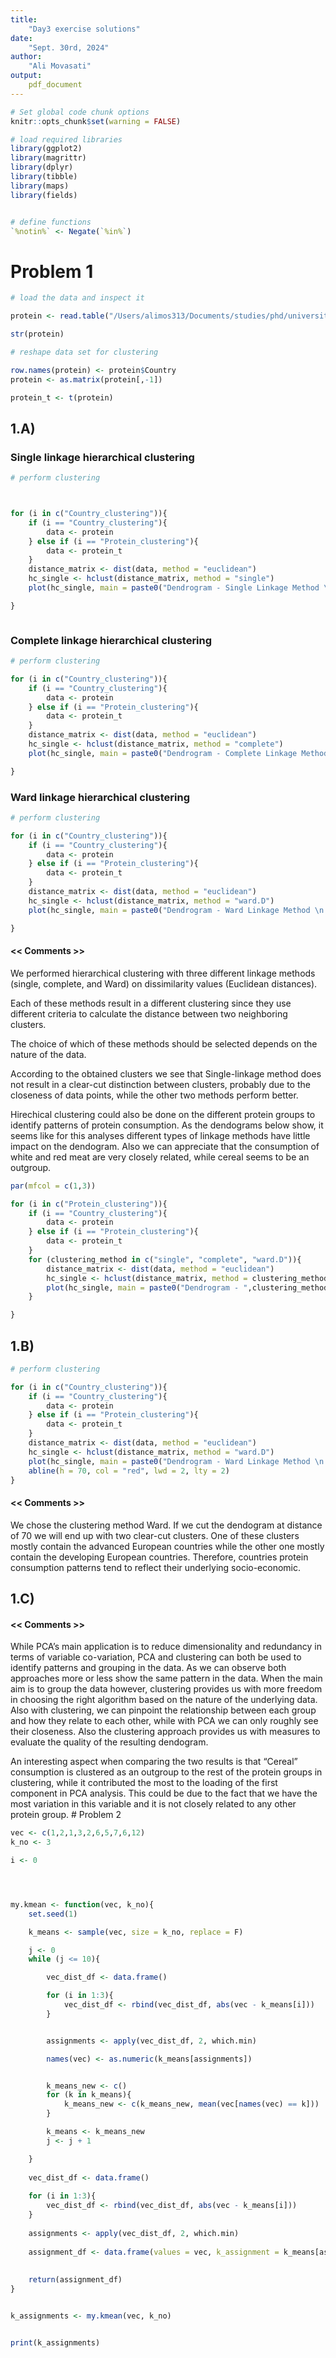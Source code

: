 ```yaml
---
title:  
    "Day3 exercise solutions"
date: 
    "Sept. 30rd, 2024"
author:  
    "Ali Movasati"  
output:  
    pdf_document
---
```




```r

# Set global code chunk options
knitr::opts_chunk$set(warning = FALSE)

```

```r


# load required libraries
library(ggplot2)
library(magrittr)
library(dplyr)
library(tibble)
library(maps)
library(fields)


# define functions
`%notin%` <- Negate(`%in%`)


```

# Problem 1

```r
# load the data and inspect it

protein <- read.table("/Users/alimos313/Documents/studies/phd/university/courses/stat-modelling/day2/data/protein.txt", header = T, sep = "\t")

str(protein)

# reshape data set for clustering

row.names(protein) <- protein$Country
protein <- as.matrix(protein[,-1])

protein_t <- t(protein)


```


## 1.A)

### Single linkage hierarchical clustering
```r
# perform clustering



for (i in c("Country_clustering")){
    if (i == "Country_clustering"){
        data <- protein
    } else if (i == "Protein_clustering"){
        data <- protein_t
    }
    distance_matrix <- dist(data, method = "euclidean")
    hc_single <- hclust(distance_matrix, method = "single")
    plot(hc_single, main = paste0("Dendrogram - Single Linkage Method \n for ", i), xlab = "Data Points", ylab = "Height")

}



```


### Complete linkage hierarchical clustering

```r
# perform clustering

for (i in c("Country_clustering")){
    if (i == "Country_clustering"){
        data <- protein
    } else if (i == "Protein_clustering"){
        data <- protein_t
    }
    distance_matrix <- dist(data, method = "euclidean")
    hc_single <- hclust(distance_matrix, method = "complete")
    plot(hc_single, main = paste0("Dendrogram - Complete Linkage Method \n for ", i), xlab = "Data Points", ylab = "Height")

}

```

### Ward linkage hierarchical clustering

```r
# perform clustering

for (i in c("Country_clustering")){
    if (i == "Country_clustering"){
        data <- protein
    } else if (i == "Protein_clustering"){
        data <- protein_t
    }
    distance_matrix <- dist(data, method = "euclidean")
    hc_single <- hclust(distance_matrix, method = "ward.D")
    plot(hc_single, main = paste0("Dendrogram - Ward Linkage Method \n for ", i), xlab = "Data Points", ylab = "Height")

}
```


#### << Comments >>

We performed hierarchical clustering with three different linkage methods (single, complete, and Ward) on dissimilarity values (Euclidean distances).

Each of these methods result in a different clustering since they use different criteria to calculate the distance between two neighboring clusters.

The choice of which of these methods should be selected depends on the nature of the data.

According to the obtained clusters we see that Single-linkage method does not result in a clear-cut distinction between clusters, probably due to the closeness of data points, while the other two methods perform better.

Hirechical clustering could also be done on the different protein groups to identify patterns of protein consumption. As the dendograms below show, it seems like for this analyses different types of linkage methods have little impact on the dendogram. Also we can appreciate that
the consumption of white and red meat are very closely related, while cereal seems to be an outgroup.

```r

par(mfcol = c(1,3))

for (i in c("Protein_clustering")){
    if (i == "Country_clustering"){
        data <- protein
    } else if (i == "Protein_clustering"){
        data <- protein_t
    }
    for (clustering_method in c("single", "complete", "ward.D")){
        distance_matrix <- dist(data, method = "euclidean")
        hc_single <- hclust(distance_matrix, method = clustering_method)
        plot(hc_single, main = paste0("Dendrogram - ",clustering_method," Linkage Method \n for ", i), xlab = "Data Points", ylab = "Height")
    }

}


```

## 1.B)

```r

# perform clustering

for (i in c("Country_clustering")){
    if (i == "Country_clustering"){
        data <- protein
    } else if (i == "Protein_clustering"){
        data <- protein_t
    }
    distance_matrix <- dist(data, method = "euclidean")
    hc_single <- hclust(distance_matrix, method = "ward.D")
    plot(hc_single, main = paste0("Dendrogram - Ward Linkage Method \n for ", i), xlab = "Data Points", ylab = "Height")
    abline(h = 70, col = "red", lwd = 2, lty = 2)
}


```

#### << Comments >>

We chose the clustering method Ward. If we cut the dendogram at distance of 70 we will end up with two clear-cut clusters. One of these clusters mostly contain the advanced European countries while the other one mostly contain the developing European countries.
Therefore, countries protein consumption patterns tend to reflect their underlying socio-economic.

## 1.C)

#### << Comments >>

While PCA's main application is to reduce dimensionality and redundancy in terms of variable co-variation, PCA and clustering can both be used to identify patterns and grouping in the data. As we can observe both approaches more or less show the same pattern in the data.
When the main aim is to group the data however, clustering provides us with more freedom in choosing the right algorithm based on the nature of the underlying data. Also with clustering, we can pinpoint the relationship between each group and how they relate to each other,
while with PCA we can only roughly see their closeness. Also the clustering approach provides us with measures to evaluate the quality of the resulting dendogram.

An interesting aspect when comparing the two results is that "Cereal" consumption is clustered as an outgroup to the rest of the protein groups in clustering, while it contributed the most to the loading of the first component in PCA analysis. This could be due to the fact that we have the most variation in this variable and it is not closely related to any other protein group.
# Problem 2

```r

vec <- c(1,2,1,3,2,6,5,7,6,12)
k_no <- 3

i <- 0




my.kmean <- function(vec, k_no){
    set.seed(1)

    k_means <- sample(vec, size = k_no, replace = F)

    j <- 0
    while (j <= 10){

        vec_dist_df <- data.frame()

        for (i in 1:3){
            vec_dist_df <- rbind(vec_dist_df, abs(vec - k_means[i]))
        }


        assignments <- apply(vec_dist_df, 2, which.min)

        names(vec) <- as.numeric(k_means[assignments])


        k_means_new <- c()
        for (k in k_means){
            k_means_new <- c(k_means_new, mean(vec[names(vec) == k]))
        }

        k_means <- k_means_new
        j <- j + 1

    }
    
    vec_dist_df <- data.frame()
    
    for (i in 1:3){
        vec_dist_df <- rbind(vec_dist_df, abs(vec - k_means[i]))
    }
    
    assignments <- apply(vec_dist_df, 2, which.min)
    
    assignment_df <- data.frame(values = vec, k_assignment = k_means[assignments])
    
    
    return(assignment_df)
}


k_assignments <- my.kmean(vec, k_no)


print(k_assignments)

```
